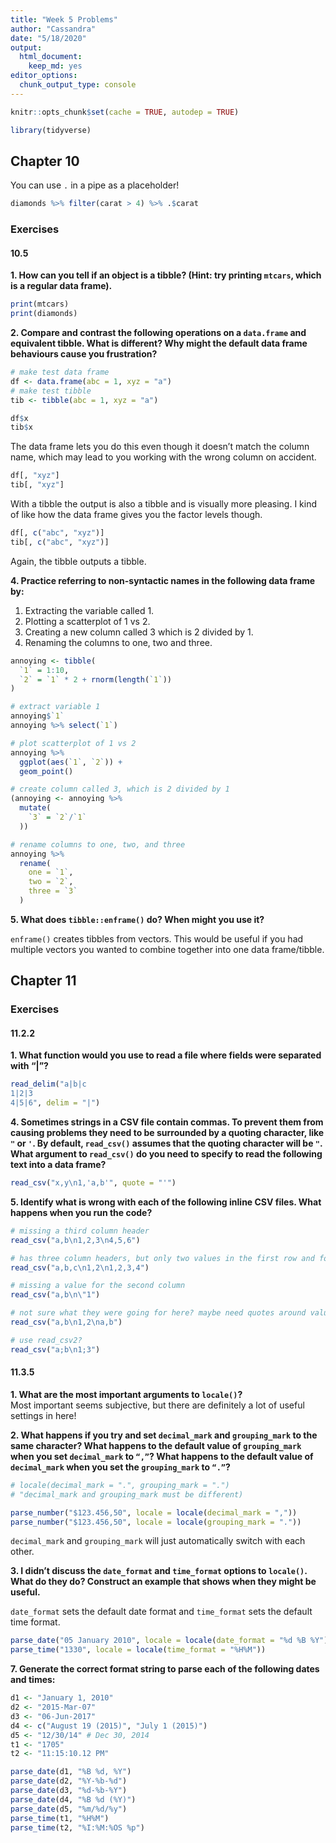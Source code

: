 ```yaml
---
title: "Week 5 Problems"
author: "Cassandra"
date: "5/18/2020"
output: 
  html_document: 
    keep_md: yes
editor_options: 
  chunk_output_type: console
---
```


```r
knitr::opts_chunk$set(cache = TRUE, autodep = TRUE)
```

```r
library(tidyverse)
```

## Chapter 10 

You can use `.` in a pipe as a placeholder!   
```r
diamonds %>% filter(carat > 4) %>% .$carat
```

### Exercises 

#### 10.5 

**1. How can you tell if an object is a tibble? (Hint: try printing `mtcars`, which is a regular data frame).** 
```r
print(mtcars)
print(diamonds)
```

**2. Compare and contrast the following operations on a `data.frame` and equivalent tibble. What is different? Why might the default data frame behaviours cause you frustration?**   
```r
# make test data frame
df <- data.frame(abc = 1, xyz = "a")
# make test tibble
tib <- tibble(abc = 1, xyz = "a")
```

```r
df$x
tib$x
```
The data frame lets you do this even though it doesn't match the column name, which may lead to you working with the wrong column on accident. 

```r
df[, "xyz"]
tib[, "xyz"]
```
With a tibble the output is also a tibble and is visually more pleasing. I kind of like how the data frame gives you the factor levels though. 

```r
df[, c("abc", "xyz")]
tib[, c("abc", "xyz")]
```
Again, the tibble outputs a tibble.

**4. Practice referring to non-syntactic names in the following data frame by:**  

  1. Extracting the variable called 1.   
  2. Plotting a scatterplot of 1 vs 2.    
  3. Creating a new column called 3 which is 2 divided by 1.    
  4. Renaming the columns to one, two and three.   
  
```r
annoying <- tibble(
  `1` = 1:10,
  `2` = `1` * 2 + rnorm(length(`1`))
)
```

```r
# extract variable 1
annoying$`1`
annoying %>% select(`1`)
```

```r
# plot scatterplot of 1 vs 2
annoying %>% 
  ggplot(aes(`1`, `2`)) + 
  geom_point()
```

```r
# create column called 3, which is 2 divided by 1 
(annoying <- annoying %>% 
  mutate(
    `3` = `2`/`1`
  ))
```

```r
# rename columns to one, two, and three
annoying %>% 
  rename(
    one = `1`, 
    two = `2`, 
    three = `3`
  )
```

**5. What does `tibble::enframe()` do? When might you use it?**   

`enframe()` creates tibbles from vectors. This would be useful if you had multiple vectors you wanted to combine together into one data frame/tibble. 

## Chapter 11 

### Exercises 

#### 11.2.2 

**1. What function would you use to read a file where fields were separated with “|”?**   
```r
read_delim("a|b|c
1|2|3
4|5|6", delim = "|")
```

**4. Sometimes strings in a CSV file contain commas. To prevent them from causing problems they need to be surrounded by a quoting character, like `"` or `'`. By default, `read_csv()` assumes that the quoting character will be `"`. What argument to `read_csv()` do you need to specify to read the following text into a data frame?**   
```r
read_csv("x,y\n1,'a,b'", quote = "'")
```

**5. Identify what is wrong with each of the following inline CSV files. What happens when you run the code?** 
```r
# missing a third column header 
read_csv("a,b\n1,2,3\n4,5,6")

# has three column headers, but only two values in the first row and four values in the second row 
read_csv("a,b,c\n1,2\n1,2,3,4")

# missing a value for the second column 
read_csv("a,b\n\"1")

# not sure what they were going for here? maybe need quotes around values to have "a,b" as one value?
read_csv("a,b\n1,2\na,b")

# use read_csv2?
read_csv("a;b\n1;3")
```

#### 11.3.5

**1. What are the most important arguments to `locale()`?**    
Most important seems subjective, but there are definitely a lot of useful settings in here!

**2. What happens if you try and set `decimal_mark` and `grouping_mark` to the same character? What happens to the default value of `grouping_mark` when you set `decimal_mark` to `“,”`? What happens to the default value of `decimal_mark` when you set the `grouping_mark` to `“.”`?**    
```r
# locale(decimal_mark = ".", grouping_mark = ".")
# "decimal_mark and grouping_mark must be different)

parse_number("$123.456,50", locale = locale(decimal_mark = ","))
parse_number("$123.456,50", locale = locale(grouping_mark = "."))
```

`decimal_mark` and `grouping_mark` will just automatically switch with each other. 

**3. I didn’t discuss the `date_format` and `time_format` options to `locale()`. What do they do? Construct an example that shows when they might be useful.**    

`date_format` sets the default date format and `time_format` sets the default time format.  
```r
parse_date("05 January 2010", locale = locale(date_format = "%d %B %Y"))
parse_time("1330", locale = locale(time_format = "%H%M"))
```

**7. Generate the correct format string to parse each of the following dates and times:** 
```r
d1 <- "January 1, 2010"
d2 <- "2015-Mar-07"
d3 <- "06-Jun-2017"
d4 <- c("August 19 (2015)", "July 1 (2015)")
d5 <- "12/30/14" # Dec 30, 2014
t1 <- "1705"
t2 <- "11:15:10.12 PM"
```

```r
parse_date(d1, "%B %d, %Y")
parse_date(d2, "%Y-%b-%d")
parse_date(d3, "%d-%b-%Y")
parse_date(d4, "%B %d (%Y)")
parse_date(d5, "%m/%d/%y")
parse_time(t1, "%H%M")
parse_time(t2, "%I:%M:%OS %p")
```

